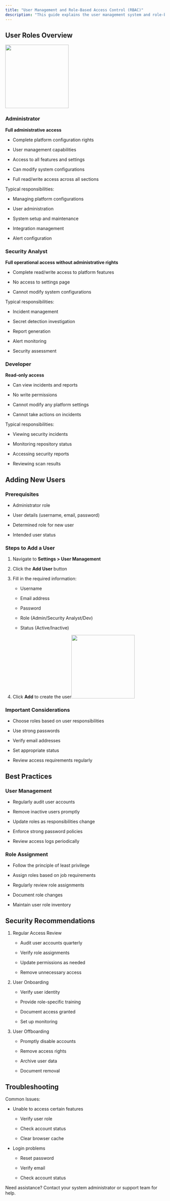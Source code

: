 ```yaml
---
title: "User Management and Role-Based Access Control (RBAC)"
description: "This guide explains the user management system and role-based access control (RBAC) in the platform. Understanding these roles and their permissions is crucial for maintaining proper security and access control."
---
```


## User Roles Overview

<img height="200" src="/users.png" />

### Administrator

**Full administrative access**

* Complete platform configuration rights

* User management capabilities

* Access to all features and settings

* Can modify system configurations

* Full read/write access across all sections

Typical responsibilities:

* Managing platform configurations

* User administration

* System setup and maintenance

* Integration management

* Alert configuration

### Security Analyst

**Full operational access without administrative rights**

* Complete read/write access to platform features

* No access to settings page

* Cannot modify system configurations

Typical responsibilities:

* Incident management

* Secret detection investigation

* Report generation

* Alert monitoring

* Security assessment

### Developer

**Read-only access**

* Can view incidents and reports

* No write permissions

* Cannot modify any platform settings

* Cannot take actions on incidents

Typical responsibilities:

* Viewing security incidents

* Monitoring repository status

* Accessing security reports

* Reviewing scan results

## Adding New Users

### Prerequisites

* Administrator role

* User details (username, email, password)

* Determined role for new user

* Intended user status

### Steps to Add a User

1. Navigate to **Settings > User Management**

2. Click the **Add User** button

3. Fill in the required information:

   * Username

   * Email address

   * Password

   * Role (Admin/Security Analyst/Dev)

   * Status (Active/Inactive)

4. Click **Add** to create the user<img height="200" src="/add_user.png" />

### Important Considerations

* Choose roles based on user responsibilities

* Use strong passwords

* Verify email addresses

* Set appropriate status

* Review access requirements regularly

## Best Practices

### User Management

* Regularly audit user accounts

* Remove inactive users promptly

* Update roles as responsibilities change

* Enforce strong password policies

* Review access logs periodically

### Role Assignment

* Follow the principle of least privilege

* Assign roles based on job requirements

* Regularly review role assignments

* Document role changes

* Maintain user role inventory

## Security Recommendations

1. Regular Access Review

   * Audit user accounts quarterly

   * Verify role assignments

   * Update permissions as needed

   * Remove unnecessary access

2. User Onboarding

   * Verify user identity

   * Provide role-specific training

   * Document access granted

   * Set up monitoring

3. User Offboarding

   * Promptly disable accounts

   * Remove access rights

   * Archive user data

   * Document removal

## Troubleshooting

Common Issues:

* Unable to access certain features

  * Verify user role

  * Check account status

  * Clear browser cache

* Login problems

  * Reset password

  * Verify email

  * Check account status

Need assistance? Contact your system administrator or support team for help.